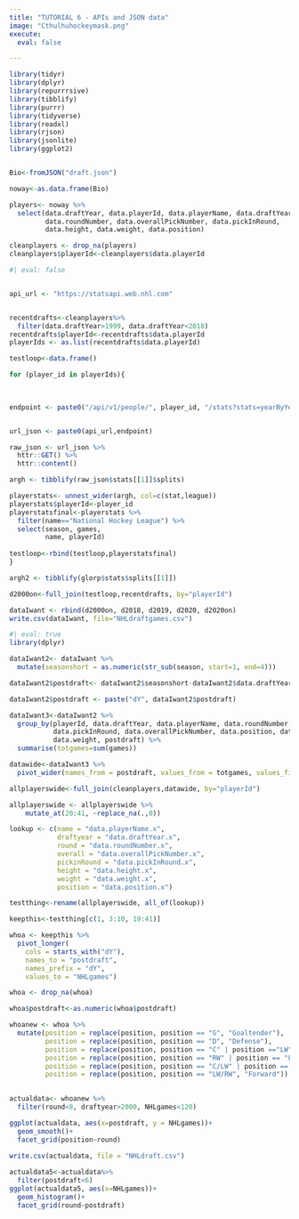 ```yaml
---
title: "TUTORIAL 6 - APIs and JSON data"
image: "Cthulhuhockeymask.png"
execute: 
  eval: false

---
```


```r



library(tidyr)
library(dplyr)
library(repurrrsive)
library(tibblify)
library(purrr)
library(tidyverse)
library(readxl)
library(rjson)
library(jsonlite)
library(ggplot2)


Bio<-fromJSON("draft.json")

noway<-as.data.frame(Bio)

players<- noway %>%
  select(data.draftYear, data.playerId, data.playerName, data.draftYear,
         data.roundNumber, data.overallPickNumber, data.pickInRound,
         data.height, data.weight, data.position)

cleanplayers <- drop_na(players)
cleanplayers$playerId<-cleanplayers$data.playerId
```


```r
#| eval: false


api_url <- "https://statsapi.web.nhl.com"


recentdrafts<-cleanplayers%>%
  filter(data.draftYear>1999, data.draftYear<2018)
recentdrafts$playerId<-recentdrafts$data.playerId
playerIds <- as.list(recentdrafts$data.playerId)

testloop<-data.frame()

for (player_id in playerIds){
  
  

endpoint <- paste0("/api/v1/people/", player_id, "/stats?stats=yearByYear")


url_json <- paste0(api_url,endpoint)

raw_json <- url_json %>% 
  httr::GET() %>% 
  httr::content()

argh <- tibblify(raw_json$stats[[1]]$splits)

playerstats<- unnest_wider(argh, col=c(stat,league))
playerstats$playerId<-player_id
playerstatsfinal<-playerstats %>%
  filter(name=="National Hockey League") %>%
  select(season, games, 
         name, playerId) 
  
testloop<-rbind(testloop,playerstatsfinal)
}

argh2 <- tibblify(glorp$stats$splits[[1]])

d2000on<-full_join(testloop,recentdrafts, by="playerId")

```


```r


dataIwant <- rbind(d2000on, d2018, d2019, d2020, d2020on)
write.csv(dataIwant, file="NHLdraftgames.csv")

```

```r
#| eval: true
library(dplyr)

dataIwant2<- dataIwant %>%
  mutate(seasonshort = as.numeric(str_sub(season, start=1, end=4)))

dataIwant2$postdraft<- dataIwant2$seasonshort-dataIwant2$data.draftYear

dataIwant2$postdraft <- paste("dY", dataIwant2$postdraft)

dataIwant3<-dataIwant2 %>%
  group_by(playerId, data.draftYear, data.playerName, data.roundNumber,
           data.pickInRound, data.overallPickNumber, data.position, data.height,
           data.weight, postdraft) %>%
  summarise(totgames=sum(games))

datawide<-dataIwant3 %>%
  pivot_wider(names_from = postdraft, values_from = totgames, values_fill = 0)

allplayerswide<-full_join(cleanplayers,datawide, by="playerId")

allplayerswide <- allplayerswide %>% 
    mutate_at(20:41, ~replace_na(.,0))

lookup <- c(name = "data.playerName.x", 
            draftyear = "data.draftYear.x",
            round = "data.roundNumber.x",
            overall = "data.overallPickNumber.x",
            pickinRound = "data.pickInRound.x",
            height = "data.height.x",
            weight = "data.weight.x",
            position = "data.position.x")

testthing<-rename(allplayerswide, all_of(lookup))

keepthis<-testthing[c(1, 3:10, 19:41)]

whoa <- keepthis %>%
  pivot_longer(
    cols = starts_with("dY"),
    names_to = "postdraft",
    names_prefix = "dY",
    values_to = "NHLgames")

whoa <- drop_na(whoa)

whoa$postdraft<-as.numeric(whoa$postdraft)

whoanew <- whoa %>%
  mutate(position = replace(position, position == "G", "Goaltender"),
         position = replace(position, position == "D", "Defense"),
         position = replace(position, position == "C" | position =="LW", "Forward"),
         position = replace(position, position == "RW" | position == "F", "Forward"),
         position = replace(position, position == "C/LW" | position == "C/RW", "Forward"),
         position = replace(position, position == "LW/RW", "Forward"))
  

actualdata<- whoanew %>%
  filter(round<8, draftyear>2000, NHLgames<120)

ggplot(actualdata, aes(x=postdraft, y = NHLgames))+
  geom_smooth()+
  facet_grid(position~round)
 
write.csv(actualdata, file = "NHLdraft.csv")

actualdata5<-actualdata%>%
  filter(postdraft<6)
ggplot(actualdata5, aes(x=NHLgames))+
  geom_histogram()+
  facet_grid(round~postdraft)

```
